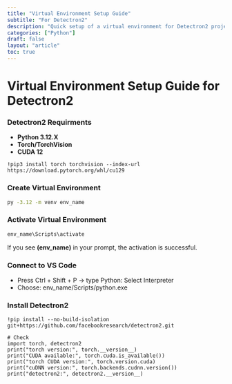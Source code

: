 ```yaml
---
title: "Virtual Environment Setup Guide"
subtitle: "For Detectron2"
description: "Quick setup of a virtual environment for Detectron2 projects"
categories: ["Python"]
draft: false
layout: "article"
toc: true
---
```


# Virtual Environment Setup Guide for Detectron2

### Detectron2 Requirments

- **Python 3.12.X**
- **Torch/TorchVision**
- **CUDA 12**
```.python
!pip3 install torch torchvision --index-url https://download.pytorch.org/whl/cu129
```

### Create Virtual Environment
```.bash
py -3.12 -m venv env_name
```

### Activate Virtual Environment
```.bash
env_name\Scripts\activate
```
If you see **(env_name)** in your prompt, the activation is successful.

### Connect to VS Code
- Press Ctrl + Shift + P → type Python: Select Interpreter
- Choose: env_name/Scripts/python.exe


### Install Detectron2
```.python
!pip install --no-build-isolation git+https://github.com/facebookresearch/detectron2.git
```

```.python
# Check
import torch, detectron2
print("torch version:", torch.__version__)
print("CUDA available:", torch.cuda.is_available())
print("torch CUDA version:", torch.version.cuda)
print("cuDNN version:", torch.backends.cudnn.version())
print("detectron2:", detectron2.__version__)
```